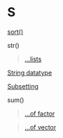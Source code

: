 # S {-}

[sort()](https://linkedin-learning.pxf.io/rweekly_sortmerge)

str()

> [...lists](https://linkedin-learning.pxf.io/rweekly_lists)

[String datatype](https://linkedin-learning.pxf.io/rweekly_atomics)

[Subsetting](https://linkedin-learning.pxf.io/rweekly_subset)

sum()

> [...of factor](https://linkedin-learning.pxf.io/rweekly_factor)

> [...of vector](https://linkedin-learning.pxf.io/rwkly_vector)
